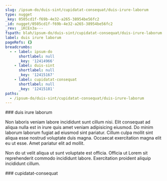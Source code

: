 ```yaml
---
slug: /ipsum-do/duis-sint/cupidatat-consequat/duis-irure-laborum
type: nugget
_key: 0505cd1f-f69b-4e32-a265-38954be56fc2
_id: nugget/0505cd1f-f69b-4e32-a265-38954be56fc2
_rev: _iKCEn3a---
fspath: blah/ipsum-do/duis-sint/cupidatat-consequat/duis-irure-laborum.md
label: duis irure laborum
pageRefs: {}
breadcrumbs:
  - - label: ipsum-do
      shortlabel: null
      _key: '12414966'
    - label: duis-sint
      shortlabel: null
      _key: '12415167'
    - label: cupidatat-consequat
      shortlabel: null
      _key: '12415181'
paths:
  - /ipsum-do/duis-sint/cupidatat-consequat/duis-irure-laborum
---
```


<NuggetArea>
<Nugget slug="/ipsum-do/duis-sint/cupidatat-consequat/duis-irure-laborum" type="nugget" _key="0505cd1f-f69b-4e32-a265-38954be56fc2" _id="nugget/0505cd1f-f69b-4e32-a265-38954be56fc2" _rev="_iKCEn3a---" fspath="blah/ipsum-do/duis-sint/cupidatat-consequat/duis-irure-laborum.md" label="duis irure laborum" paths="/ipsum-do/duis-sint/cupidatat-consequat/duis-irure-laborum">
<NuggetBody>
### duis irure laborum

Non laboris veniam labore incididunt sunt cillum nisi. Elit consequat ad aliqua nulla est in irure quis amet veniam adipisicing eiusmod. Do minim laborum laborum fugiat ad eiusmod sint pariatur. Cillum culpa mollit sint aliqua esse nostrud voluptate duis magna. Occaecat exercitation magna elit eu ut esse. Amet pariatur elit ad mollit.

Non do ut velit aliqua ut sunt voluptate est officia. Officia ut Lorem sit reprehenderit commodo incididunt labore. Exercitation proident aliquip incididunt cillum.

</NuggetBody>
<Breadcrumbs>
<Crumbs>
<Crumb _key="12414966" label="ipsum-do" /><Crumb _key="12415167" label="duis-sint" /><Crumb _key="12415181" label="cupidatat-consequat" />
</Crumbs>
</Breadcrumbs>
</Nugget>

<NuggetsInbound>
</NuggetsInbound>
<NuggetsOutbound>
</NuggetsOutbound>
</NuggetArea>
<PassagesInbound>
<Passage direction="inbound" type="passage" _key="12415181" _id="passage/12415181" _rev="_iKCEn3W--_" label="cupidatat-consequat" passage="cupidatat-consequat" fspath="blah/ipsum-do/duis-sint/cupidatat-consequat" paths="/ipsum-do/duis-sint/cupidatat-consequat" slug="/ipsum-do/duis-sint/cupidatat-consequat">
<NuggetBody>
### cupidatat-consequat

</NuggetBody>
<Breadcrumbs>
<Crumbs>
<Crumb _key="12414966" label="ipsum-do" /><Crumb _key="12415167" label="duis-sint" />
</Crumbs>
</Breadcrumbs>
</Passage>

</PassagesInbound>
<PassagesOutbound>
</PassagesOutbound>